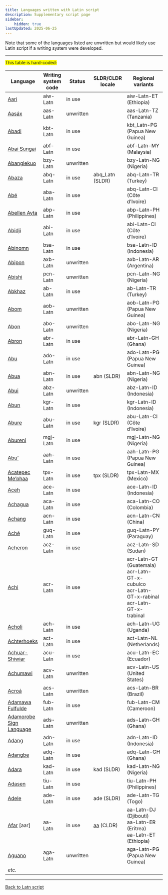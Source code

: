 ```yaml
---
title: Languages written with Latin script
description: Supplementary script page
sidebar:
    hidden: true
lastUpdated: 2025-06-25
---
```



Note that some of the languages listed are unwritten but would likely use Latin script if a writing system were developed.

<WsList script="Latn" />

<hr/>

<span style="background-color:yellow">This table is hard-coded:</span>

Language | Writing system<br/>code | Status | SLDR/CLDR<br/>locale | Regional<br/>variants |
-------- | ---------------------- | ------ | ------------------- | -------------------- |
<u>Aari</u> | aiw-Latn | in use | | aiw-Latn-ET (Ethiopia) |
<u>Aasáx</u> | aas-Latn | unwritten | | aas-Latn-TZ (Tanzania) |
<u>Abadi</u> | kbt-Latn | in use | | kbt_Latn-PG (Papua New Guinea) |
<u>Abai Sungai</u> | abf-Latn | in use | | abf-Latn-MY (Malaysia) |
<u>Abanglekuo</u> | bzy-Latn | unwritten | | bzy-Latn-NG (Nigeria) |
<u>Abaza</u> | abq-Latn | in use | abq_Latn (SLDR) | abq-Latn-TR (Turkey) |
<u>Abé</u> | aba-Latn | in use | | abq-Latn-CI (Côte d’Ivoire) |
<u>Abellen Ayta</u> | abp-Latn | in use | | abp-Latn-PH (Philippines) |
<u>Abidji</u> | abi-Latn | in use | | abi-Latn-CI (Côte d’Ivoire) |
<u>Abinomn</u> | bsa-Latn | in use | | bsa-Latn-ID (Indonesia) |
<u>Abipon</u> | axb-Latn | unwritten | | axb-Latn-AR (Argentina) |
<u>Abishi</u> | pcn-Latn | unwritten | | pcn-Latn-NG (Nigeria) |
<u>Abkhaz</u> | ab-Latn | in use | | ab-Latn-TR (Turkey) |
<u>Abom</u> | aob-Latn | unwritten | | aob-Latn-PG (Papua New Guinea) |
<u>Abon</u> | abo-Latn | unwritten | | abo-Latn-NG (Nigeria) |
<u>Abron</u> | abr-Latn | in use | | abr-Latn-GH (Ghana) |
<u>Abu</u> | ado-Latn | in use | | ado-Latn-PG (Papua New Guinea) |
<u>Abua</u> | abn-Latn | in use | abn (SLDR) | abn-Latn-NG (Nigeria) |
<u>Abui</u> | abz-Latn | unwritten | | abz-Latn-ID (Indonesia) |
<u>Abun</u> | kgr-Latn | in use | | kgr-Latn-ID (Indonesia) |
<u>Abure</u> | abu-Latn | in use | kgr (SLDR) | abu-Latn-CI (Côte d’Ivoire) |
<u>Abureni</u> | mgj-Latn | in use | | mgj-Latn-NG (Nigeria) |
<u>Abu’</u> | aah-Latn | in use | | aah-Latn-PG (Papua New Guinea) |
<u>Acatepec Me’phaa</u> | tpx-Latn | in use | tpx (SLDR) | tpx-Latn-MX (Mexico) |
<u>Aceh</u> | ace-Latn | in use | | ace-Latn-ID (Indonesia) |
<u>Achagua</u> | aca-Latn | in use | | aca-Latn-CO (Colombia) |
<u>Achang</u> | acn-Latn | in use | | acn-Latn-CN (China) |
<u>Aché</u> | guq-Latn | in use | | guq-Latn-PY (Paraguay) |
<u>Acheron</u> | acz-Latn | in use | | acz-Latn-SD (Sudan) |
<u>Achi</u> | acr-Latn | in use | | acr-Latn-GT (Guatemala)<br/>acr-Latn-GT-x-cubulco<br/>acr-Latn-GT-x-rabinal<br/>acr-Latn-GT-x-trabinal |
<u>Acholi</u> | ach-Latn | in use | | ach-Latn-UG (Uganda) |
<u>Achterhoeks</u> | act-Latn | in use | | act-Latn-NL (Netherlands) |
<u>Achuar-Shiwiar</u> | acu-Latn | in use | | acu-Latn-EC (Ecuador) |
<u>Achumawi</u> | acv-Latn | unwritten | | acv-Latn-US (United States) |
<u>Acroá</u> | acs-Latn | unwritten | | acs-Latn-BR (Brazil) |
<u>Adamawa Fulfulde</u> | fub-Latn | in use | | fub-Latn-CM (Cameroon) |
<u>Adamorobe Sign Language</u> | ads-Latn | unwritten | | ads-Latn-GH (Ghana) |
<u>Adang</u> | adn-Latn | in use | | adn-Latn-ID (Indonesia) |
<u>Adangbe</u> | adq-Latn | in use | | adq-Latn-GH (Ghana) |
<u>Adara</u> | kad-Latn | in use | kad (SLDR) | kad-Latn-NG (Nigeria) |
<u>Adasen</u> | tiu-Latn | in use | | tiu-Latn-PH (Philippines) |
<u>Adele</u> | ade-Latn | in use | ade (SLDR) | ade-Latn-TG (Togo) |
<u>Afar</u> \[aar\] | aa-Latn | in use | [aa](https://unicode.org/cldr/charts/47/summary/aa.html) (CLDR) | aa-Latn-DJ (Djibouti)<br/>aa-Latn-ER (Eritrea)<br/>aa-Latn-ET (Ethiopia)|
<u>Aguano</u> | aga-Latn | unwritten | | aga-Latn-PG (Papua New Guinea) |
_etc._ | | |

<hr/>

[Back to Latn script](/scrlang/script-latn)

